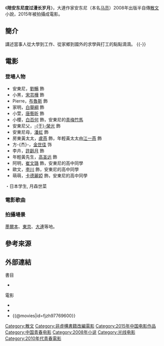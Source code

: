 {{Infobox Book
| name         = 陪安东尼度过漫长岁月
| title_orig   = 
|image         = [[File:Les_Aventures_d'Anthony_-_2008booktitle.jpg|230px]]<!-- [[File:圖片|200px]] -->
|image_caption = <!-- 圖片說明 -->
|illustrator   = <!-- 插图 -->
|series        = 小說系列
| author       = 安东尼<br/>（本名[[马亮_(大连作家)|马亮]]）
| translator   = 
| genre = [[散文|散文]][[小說|小說]]
| country      = {{PRC}}
| language     = {{zh-cn}}
| media_type = 紙本
| publisher    = {{PRC}}[[長江文藝出版社|長江文藝出版社]]
| release_date = {{release date|2008|3|1}}
| isbn         = 978-753-543-674-0
}}
《'''陪安东尼度过漫长岁月'''》，大連作家安东尼（本名[[马亮_(大连作家)|马亮]]）2008年出版半自傳[[散文|散文]]小說，2015年被拍攝成電影。

==簡介==
講述當事人從大學到工作、從家鄉到國外的求學與打工的點點滴滴。
{{-}}
== 電影 ==

{{Infobox_Film 
| name = 陪安东尼度过漫长岁月
| original_name = ''Les Aventures D'Anthony'' 
| image = With Anthony.jpg
| caption = 
| based_on=同名小說：<br />安东尼（本名[[马亮_(大连作家)|马亮]]）<ref name="worldjournal-20150825"/><ref name="sina-20151011"/><ref name="sina-20151029"/><ref name="people-20151103"/><ref name="sina-20151109"/>
| writer = 錢小蕙、冯靖晴
| starring = [[#登場人物|如內文]]<ref name="worldjournal-20150825"/><ref name="sina-20151011"/><ref name="sina-20151029"/><ref name="sina-20151109"/>
| director = [[秦小珍|秦小珍]]<ref name="worldjournal-20150825"/><ref name="sina-20151029"/>
| exectutive producer = 
| producer = [[周迅|周迅]]、錢小蕙<ref name="worldjournal-20150825"/><ref name="sina-20151011"/><ref name="sina-20151029"/><ref name="people-20151103"/><ref name="sina-20151109"/>
| producer_2 = 陳寶雯
| co-producer =
| distributor = 北京光線影業有限公司、<br/>藍莓國際投資（北京）有限公司、<br/>山南光線影業有限公司  
| music = 
| runtime =121分鐘
| released = {{film date|2015|11|13|[[中國大陸|中國大陸]]}}<ref name="sina-20151011"/><ref name="sina-20151029"/><br/>{{film date|2016|1|28|[[香港|香港]]}}<ref name="hkyahoomovie"/>
| country = {{PRC}}
| language = [[英語|英語]]、[[現代標準漢語|現代標準漢語]]
| amg_id =
| imdb_id = 4892682 
| followed_by = 
| budget  = 
| gross   =
}}

=== 登場人物 ===
*安東尼，[[刘畅_(1986年)|劉暢]] 飾
*小黑，[[宋芸樺|宋芸樺]] 飾
*Pierre，[[布魯斯_(藝人)|布魯斯]] 飾
*家明，[[白舉綱|白舉綱]] 飾
*小萱，[[唐藝昕|唐藝昕]] 飾
*小櫻，[[白百何|白百何]] 飾，安東尼的[[青梅竹馬|青梅竹馬]]
*安東尼父，[[于榮光|-{于}-榮光]] 飾
*安東尼母，[[潘虹|潘虹]] 飾
*房東黃太太，[[盧燕|盧燕]] 飾，年輕黃太太由[[江一燕|江一燕]] 飾
*方-{杰}-，[[金世佳|金世佳]] 饰
*李卉，[[許齡月|許齡月]] 飾
*年輕黃先生，[[高圣远|高圣远]] 飾
*阿明，[[崔文璐|崔文璐]] 飾，安東尼的高中同學
*歐文，[[李川|李川]] 飾，安東尼的高中同學
*萌萌，[[卡德麗婭|卡德麗婭]] 飾，安東尼的高中同學
・日本学生, 月森世菜

=== 電影歌曲 ===
{{Tracklist 
| collapsed = 
| headline = 
| font_size = 
| total_length =

| extra_column = 演唱者

| title1 = 陪你度過漫長歲月
| note1 = 主題曲
| longnote1 = 
| music1 = [[黎曉陽|黎曉陽]]、[[謝國維|謝國維]]
| lyrics1 = 葛大為
| arranger1 =  
| producer1 = 
| extra1 =[[陳奕迅|陳奕迅]]<ref name="sina-20151011"/>
| length1 =

| title2 = Sleep Alone
| note2 = 主題曲
| longnote2 =
| music2 =黎曉陽、謝國維
| lyrics2 =Stephen Mok @[[per_se|per se]]
| arranger2 = 
| producer2 = 
| extra2 =陳奕迅<ref name="people-20151103"/>
| length2 =

| title3 = 同步
| note3 = 主題曲
| longnote3 = 
| music3 =范曉萱
| lyrics3 = 范曉萱
| arranger3 = 范曉萱  
| producer3 = 
| extra3 = [[范曉萱|范曉萱]]<ref name="sina-20151109"/>
| length3 =

| title4 = October Snow
| note4 = 插曲
| longnote4 = 
| music4 =陳明憙
| lyrics4 = 陳明憙
| arranger4 =陳明憙/ Will Wright / 弦樂編曲 by Terry Chan
| producer4 = 
| extra4 = 陳明憙<ref name="ynet-2015116"/><ref name="sina-20151222"/>
| length4 =

| title5 = 人間
| note5 = 宣傳曲
| longnote5 = 
| music5 = [[中島美雪|中島美雪]]
| lyrics5 = [[林夕|林夕]]
| arranger5 = Adrian Chan
| producer5 = 
| extra5 =[[王菲|王菲]]<ref name="worldjournal-20150825"/>
| length5 =
}}

=== 拍攝場景 ===
[[墨爾本|墨爾本]]、[[東京|東京]]、[[大連|大連]]等地。

== 參考來源 ==
{{reflist|2|refs=
<ref name="hkyahoomovie">{{cite web|url=https://movie.yahoo-leisure.hk/movie/details/29363|title=陪安東尼度過漫長歲月 Les Aventures D'Anthony|publisher=Yahoo 電影（[[雅虎香港|雅虎香港]]）|location=香港|accessdate=2016-07-23|archive-date=2019-08-18|archive-url=https://web.archive.org/web/20190818142233/https://movie.yahoo-leisure.hk/movie/details/29363|dead-url=no}}</ref>
<ref name="sina-20151029">{{cite news|url=http://ent.sina.com.cn/m/c/2015-10-29/doc-ifxkhcfn4190400.shtml|title=《陪安东尼》白百何刘畅情感纠葛初现端倪|publisher=新浪娛樂|date=2015-10-29|accessdate=2016-07-23|archive-date=2017-03-05|archive-url=https://web.archive.org/web/20170305005045/http://ent.sina.com.cn/m/c/2015-10-29/doc-ifxkhcfn4190400.shtml|dead-url=no}}</ref>
<ref name="sina-20151011">{{cite news|url=http://ent.sina.com.cn/m/c/2015-10-11/doc-ifxirmqc5023943.shtml|title=《陪安东尼》改档1113 陈奕迅深情献唱|publisher=新浪娛樂|date=2015-10-11|accessdate=2016-07-23|archive-date=2017-03-05|archive-url=https://web.archive.org/web/20170305005136/http://ent.sina.com.cn/m/c/2015-10-11/doc-ifxirmqc5023943.shtml|dead-url=no}}</ref>

<ref name="worldjournal-20150825">{{cite news|url=http://www.worldjournal.com/3399141/article-%E5%91%A8%E8%BF%85%E3%80%81%E7%8E%8B%E8%8F%B2%E4%B8%80%E6%90%AD%E4%B8%80%E5%94%B1-%E6%BA%AB%E6%9A%96%E3%80%8A%E5%AE%89%E6%9D%B1%E5%B0%BC%E3%80%8B/|title=周迅、王菲一搭一唱 溫暖《安東尼》|work=世界新聞網|publisher=[[北美世界日報|北美世界日報]]|date=2015-08-25|accessdate=2016-07-23|deadurl=yes|archiveurl=https://web.archive.org/web/20150927155534/http://www.worldjournal.com/3399141/article-%E5%91%A8%E8%BF%85%E3%80%81%E7%8E%8B%E8%8F%B2%E4%B8%80%E6%90%AD%E4%B8%80%E5%94%B1-%E6%BA%AB%E6%9A%96%E3%80%8A%E5%AE%89%E6%9D%B1%E5%B0%BC%E3%80%8B/|archivedate=2015-09-27}}</ref>

<ref name="people-20151103">{{cite news|url=http://ent.people.com.cn/n/2015/1103/c1012-27771078.html|title=电影《陪安东尼》11.13上映 曝陈奕迅英文主题曲|publisher=人民网|date=2015-11-03|accessdate=2016-07-23|archive-date=2017-12-21|archive-url=https://web.archive.org/web/20171221083721/http://ent.people.com.cn/n/2015/1103/c1012-27771078.html|dead-url=no}}</ref>

<ref name="sina-20151222">{{cite news|url=http://ent.sina.com.cn/y/ygangtai/2015-12-22/doc-ifxmttme6130826.shtml|title=陈明憙Jocelyn全新单曲《十月雪》首发|publisher=新浪娛樂|date=2015-12-22|accessdate=2016-07-23|archive-date=2017-03-05|archive-url=https://web.archive.org/web/20170305005141/http://ent.sina.com.cn/y/ygangtai/2015-12-22/doc-ifxmttme6130826.shtml|dead-url=no}}</ref>
<ref name="ynet-2015116">{{cite news|url=http://ent.ynet.com/3.1/1511/16/10538639.html|title=陈明憙获周迅大胆启用 为《陪安东尼》发声|publisher=北青网娱乐|date=2015-11-16|accessdate=2016-07-23|archive-url=https://web.archive.org/web/20160728085253/http://ent.ynet.com/3.1/1511/16/10538639.html|archive-date=2016-07-28|dead-url=yes}}</ref>
<ref name="sina-20151109">{{cite news|url=http://ent.sina.com.cn/m/c/2015-11-09/doc-ifxkniup6262059.shtml|title=《陪安东尼》发主题曲MV 范晓萱献友情唱|publisher=新浪娛樂|date=2015-11-09|accessdate=2016-07-23|archive-date=2017-12-21|archive-url=https://web.archive.org/web/20171221083721/http://ent.sina.com.cn/m/c/2015-11-09/doc-ifxkniup6262059.shtml|dead-url=no}}</ref>
}}

==外部連結==
;書目
*{{Douban|3014576||book}}

;電影
*{{douban|26269510||movie}}
*{{IMDb title|4892682}}
*{{@movies|id=fjzh97769600}}
{{DEFAULTSORT:Pei陪}}
[[Category:散文|Category:散文]]
[[Category:非虛構書籍改編電影|Category:非虛構書籍改編電影]]
[[Category:2015年中国电影作品|Category:2015年中国电影作品]]
[[Category:中国青春电影|Category:中国青春电影]]
[[Category:2008年小说|Category:2008年小说]]
[[Category:光线电影|Category:光线电影]]
[[Category:2010年代青春電影|Category:2010年代青春電影]]
